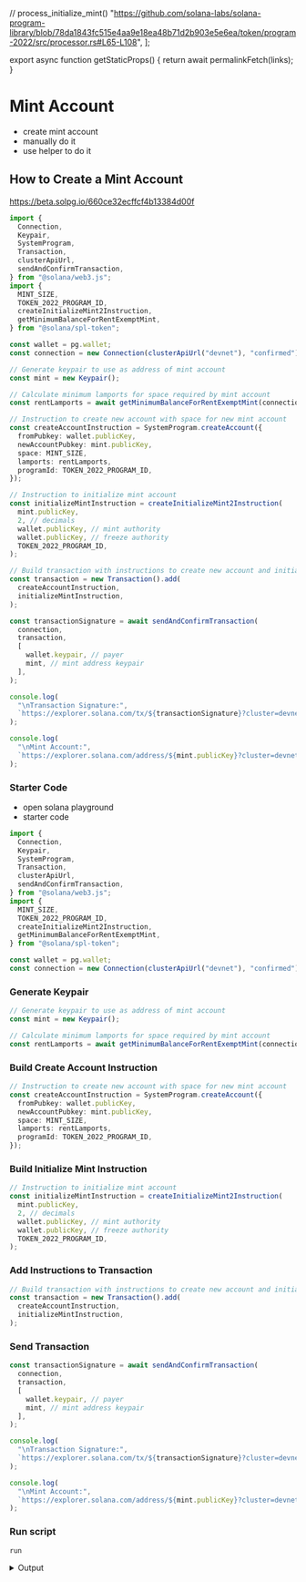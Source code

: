 
  // process_initialize_mint()
  "https://github.com/solana-labs/solana-program-library/blob/78da1843fc515e4aa9e18ea48b71d2b903e5e6ea/token/program-2022/src/processor.rs#L65-L108",
];

export async function getStaticProps() {
  return await permalinkFetch(links);
}

# Mint Account

- create mint account
- manually do it
- use helper to do it

## How to Create a Mint Account

https://beta.solpg.io/660ce32ecffcf4b13384d00f

<Accordions >
<Accordion title="Final Code">

```ts filename="client.ts" copy
import {
  Connection,
  Keypair,
  SystemProgram,
  Transaction,
  clusterApiUrl,
  sendAndConfirmTransaction,
} from "@solana/web3.js";
import {
  MINT_SIZE,
  TOKEN_2022_PROGRAM_ID,
  createInitializeMint2Instruction,
  getMinimumBalanceForRentExemptMint,
} from "@solana/spl-token";

const wallet = pg.wallet;
const connection = new Connection(clusterApiUrl("devnet"), "confirmed");

// Generate keypair to use as address of mint account
const mint = new Keypair();

// Calculate minimum lamports for space required by mint account
const rentLamports = await getMinimumBalanceForRentExemptMint(connection);

// Instruction to create new account with space for new mint account
const createAccountInstruction = SystemProgram.createAccount({
  fromPubkey: wallet.publicKey,
  newAccountPubkey: mint.publicKey,
  space: MINT_SIZE,
  lamports: rentLamports,
  programId: TOKEN_2022_PROGRAM_ID,
});

// Instruction to initialize mint account
const initializeMintInstruction = createInitializeMint2Instruction(
  mint.publicKey,
  2, // decimals
  wallet.publicKey, // mint authority
  wallet.publicKey, // freeze authority
  TOKEN_2022_PROGRAM_ID,
);

// Build transaction with instructions to create new account and initialize mint account
const transaction = new Transaction().add(
  createAccountInstruction,
  initializeMintInstruction,
);

const transactionSignature = await sendAndConfirmTransaction(
  connection,
  transaction,
  [
    wallet.keypair, // payer
    mint, // mint address keypair
  ],
);

console.log(
  "\nTransaction Signature:",
  `https://explorer.solana.com/tx/${transactionSignature}?cluster=devnet`,
);

console.log(
  "\nMint Account:",
  `https://explorer.solana.com/address/${mint.publicKey}?cluster=devnet`,
);
```

</Accordion>
</Accordions>

<Steps>

### Starter Code

- open solana playground
- starter code

```ts filename="client.ts" copy
import {
  Connection,
  Keypair,
  SystemProgram,
  Transaction,
  clusterApiUrl,
  sendAndConfirmTransaction,
} from "@solana/web3.js";
import {
  MINT_SIZE,
  TOKEN_2022_PROGRAM_ID,
  createInitializeMint2Instruction,
  getMinimumBalanceForRentExemptMint,
} from "@solana/spl-token";

const wallet = pg.wallet;
const connection = new Connection(clusterApiUrl("devnet"), "confirmed");
```

### Generate Keypair

```ts filename="client.ts" copy
// Generate keypair to use as address of mint account
const mint = new Keypair();

// Calculate minimum lamports for space required by mint account
const rentLamports = await getMinimumBalanceForRentExemptMint(connection);
```

### Build Create Account Instruction

```ts filename="client.ts" copy
// Instruction to create new account with space for new mint account
const createAccountInstruction = SystemProgram.createAccount({
  fromPubkey: wallet.publicKey,
  newAccountPubkey: mint.publicKey,
  space: MINT_SIZE,
  lamports: rentLamports,
  programId: TOKEN_2022_PROGRAM_ID,
});
```

### Build Initialize Mint Instruction

```ts filename="client.ts" copy
// Instruction to initialize mint account
const initializeMintInstruction = createInitializeMint2Instruction(
  mint.publicKey,
  2, // decimals
  wallet.publicKey, // mint authority
  wallet.publicKey, // freeze authority
  TOKEN_2022_PROGRAM_ID,
);
```

### Add Instructions to Transaction

```ts filename="client.ts" copy
// Build transaction with instructions to create new account and initialize mint account
const transaction = new Transaction().add(
  createAccountInstruction,
  initializeMintInstruction,
);
```

### Send Transaction

```ts filename="client.ts" copy
const transactionSignature = await sendAndConfirmTransaction(
  connection,
  transaction,
  [
    wallet.keypair, // payer
    mint, // mint address keypair
  ],
);
```

```ts filename="client.ts" copy
console.log(
  "\nTransaction Signature:",
  `https://explorer.solana.com/tx/${transactionSignature}?cluster=devnet`,
);

console.log(
  "\nMint Account:",
  `https://explorer.solana.com/address/${mint.publicKey}?cluster=devnet`,
);
```

### Run script

```shell filename="Terminal" copy
run
```

<details>
<summary>Output</summary>

```bash
Running client...
  client.ts:

Transaction Signature: https://explorer.solana.com/tx/2mmqzdqQtnSbJEBH4VEcTiMU36RFF13qWBXcXCm2no5ekGdhNDRV9erD1mdunBpLBEDcJMftaMtxVuFDQzy6rZyV?cluster=devnet

Mint Account: https://explorer.solana.com/address/9t2AZ968hs9u24kVUtaS72X58hbNHRxk3kKbwpChU2BB?cluster=devnet
```

</details>

</Steps>

<Accordions >
<Accordion title="Source Code - Initialize Mint Instruction">

<RemoteCodeblock permalink={links[0]} />

</Accordion>
</Accordions>
